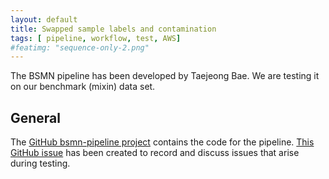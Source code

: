 ```yaml
---
layout: default
title: Swapped sample labels and contamination
tags: [ pipeline, workflow, test, AWS]
#featimg: "sequence-only-2.png"
---
```


The BSMN pipeline has been developed by Taejeong Bae.  We are testing it on our benchmark (mixin) data set.

## General

The [GitHub bsmn-pipeline project](https://github.com/bsmn/bsmn-pipeline) contains the code for the pipeline.  [This GitHub issue](https://github.com/bsmn/bsmn-pipeline/issues/19) has been created to record and discuss issues that arise during testing.
